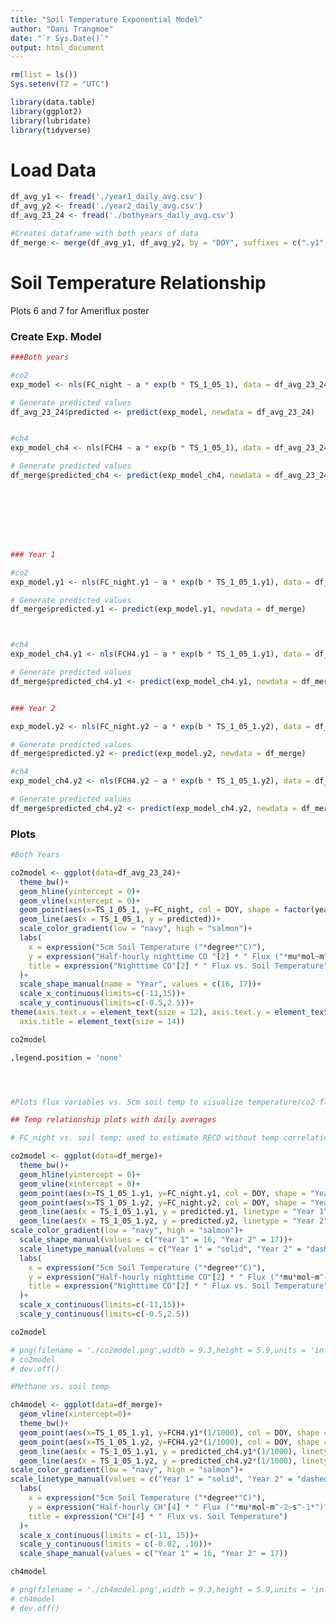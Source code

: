 ```yaml
---
title: "Soil Temperature Exponential Model"
author: "Dani Trangmoe"
date: "`r Sys.Date()`"
output: html_document
---
```



```r
rm(list = ls())
Sys.setenv(TZ = "UTC")

library(data.table)
library(ggplot2)
library(lubridate)
library(tidyverse)
```


# Load Data 

```r

df_avg_y1 <- fread('./year1_daily_avg.csv')
df_avg_y2 <- fread('./year2_daily_avg.csv')
df_avg_23_24 <- fread('./bothyears_daily_avg.csv')

#Creates dataframe with both years of data
df_merge <- merge(df_avg_y1, df_avg_y2, by = "DOY", suffixes = c(".y1", ".y2"))

```

#  Soil Temperature Relationship

Plots 6 and 7 for Ameriflux poster

### Create Exp. Model
```r

###Both years

#co2
exp_model <- nls(FC_night ~ a * exp(b * TS_1_05_1), data = df_avg_23_24, start = list(a = 1, b = 0.1))

# Generate predicted values
df_avg_23_24$predicted <- predict(exp_model, newdata = df_avg_23_24)


#ch4
exp_model_ch4 <- nls(FCH4 ~ a * exp(b * TS_1_05_1), data = df_avg_23_24, start = list(a = 1, b = 0.1))

# Generate predicted values
df_merge$predicted_ch4 <- predict(exp_model_ch4, newdata = df_avg_23_24)








### Year 1

#co2
exp_model.y1 <- nls(FC_night.y1 ~ a * exp(b * TS_1_05_1.y1), data = df_merge, start = list(a = 1, b = 0.1))

# Generate predicted values
df_merge$predicted.y1 <- predict(exp_model.y1, newdata = df_merge)



#ch4
exp_model_ch4.y1 <- nls(FCH4.y1 ~ a * exp(b * TS_1_05_1.y1), data = df_merge, start = list(a = 1, b = 0.1))

# Generate predicted values
df_merge$predicted_ch4.y1 <- predict(exp_model_ch4.y1, newdata = df_merge)


### Year 2

exp_model.y2 <- nls(FC_night.y2 ~ a * exp(b * TS_1_05_1.y2), data = df_merge, start = list(a = 1, b = 0.1))

# Generate predicted values
df_merge$predicted.y2 <- predict(exp_model.y2, newdata = df_merge)

#ch4
exp_model_ch4.y2 <- nls(FCH4.y2 ~ a * exp(b * TS_1_05_1.y2), data = df_merge, start = list(a = 1, b = 0.1))

# Generate predicted values
df_merge$predicted_ch4.y2 <- predict(exp_model_ch4.y2, newdata = df_merge)


```


### Plots
```r

#Both Years

co2model <- ggplot(data=df_avg_23_24)+
  theme_bw()+
  geom_hline(yintercept = 0)+
  geom_vline(xintercept = 0)+
  geom_point(aes(x=TS_1_05_1, y=FC_night, col = DOY, shape = factor(year)))+
  geom_line(aes(x = TS_1_05_1, y = predicted))+
  scale_color_gradient(low = "navy", high = "salmon")+
  labs(
    x = expression("5cm Soil Temperature ("*degree*"C)"),
    y = expression("Half-hourly nighttime CO "[2] * " Flux ("*mu*mol~m^-2~s^-1*")"),
    title = expression("Nighttime CO"[2] * " Flux vs. Soil Temperature")
  )+
  scale_shape_manual(name = "Year", values = c(16, 17))+
  scale_x_continuous(limits=c(-11,15))+
  scale_y_continuous(limits=c(-0.5,2.5))+
theme(axis.text.x = element_text(size = 12), axis.text.y = element_text(size = 12), 
  axis.title = element_text(size = 14))

co2model

,legend.position = 'none'




#Plots flux variables vs. 5cm soil temp to visualize temperature/co2 flux relationship

## Temp relationship plots with daily averages

# FC_night vs. soil temp; used to estimate RECO without temp correlation or gap filling

co2model <- ggplot(data=df_merge)+
  theme_bw()+
  geom_hline(yintercept = 0)+
  geom_vline(xintercept = 0)+
  geom_point(aes(x=TS_1_05_1.y1, y=FC_night.y1, col = DOY, shape = "Year 1"))+
  geom_point(aes(x=TS_1_05_1.y2, y=FC_night.y2, col = DOY, shape = "Year 2"))+
  geom_line(aes(x = TS_1_05_1.y1, y = predicted.y1, linetype = "Year 1"))+
  geom_line(aes(x = TS_1_05_1.y2, y = predicted.y2, linetype = "Year 2"))+
scale_color_gradient(low = "navy", high = "salmon")+
  scale_shape_manual(values = c("Year 1" = 16, "Year 2" = 17))+
  scale_linetype_manual(values = c("Year 1" = "solid", "Year 2" = "dashed"))+
  labs(
    x = expression("5cm Soil Temperature ("*degree*"C)"),
    y = expression("Half-hourly nighttime CO"[2] * " Flux ("*mu*mol~m^-2~s^-1*")"),
    title = expression("Nighttime CO"[2] * " Flux vs. Soil Temperature")
  )+
  scale_x_continuous(limits=c(-11,15))+
  scale_y_continuous(limits=c(-0.5,2.5))

co2model

# png(filename = './co2model.png',width = 9.3,height = 5.9,units = 'in',res = 2000)
# co2model
# dev.off()

#Methane vs. soil temp

ch4model <- ggplot(data=df_merge)+
  geom_vline(xintercept=0)+
  theme_bw()+
  geom_point(aes(x=TS_1_05_1.y1, y=FCH4.y1*(1/1000), col = DOY, shape = "Year 1"))+
  geom_point(aes(x=TS_1_05_1.y2, y=FCH4.y2*(1/1000), col = DOY, shape = "Year 2"))+
  geom_line(aes(x = TS_1_05_1.y1, y = predicted_ch4.y1*(1/1000), linetype = "Year 1"))+
  geom_line(aes(x = TS_1_05_1.y2, y = predicted_ch4.y2*(1/1000), linetype = "Year 2"))+
scale_color_gradient(low = "navy", high = "salmon")+
scale_linetype_manual(values = c("Year 1" = "solid", "Year 2" = "dashed"))+
  labs(
    x = expression("5cm Soil Temperature ("*degree*"C)"),
    y = expression("Half-hourly CH"[4] * " Flux ("*mu*mol~m^-2~s^-1*")"),
    title = expression("CH"[4] * " Flux vs. Soil Temperature")
  )+
  scale_x_continuous(limits = c(-11, 15))+
  scale_y_continuous(limits = c(-0.02, .10))+
  scale_shape_manual(values = c("Year 1" = 16, "Year 2" = 17))

ch4model

# png(filename = './ch4model.png',width = 9.3,height = 5.9,units = 'in',res = 2000)
# ch4model
# dev.off()


```
